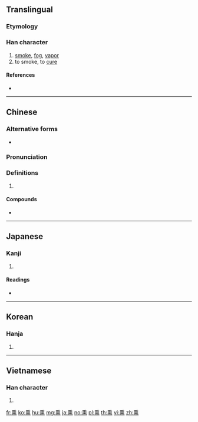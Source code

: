 {{character info/new}}
{{also|燻}}
==Translingual==

===Etymology===
{{rfe|lang=mul}}

===Han character===
{{Han char|rn=86|rad=火|as=10|sn=14|four=20331|canj=HGF}}

# [[smoke]], [[fog]], [[vapor]]
# to smoke, to [[cure]]

====References====
* {{Han ref|kx=0679.170|dkj=19300|dj=1091.030|hdz=32226.100|uh=718F|ud=29071|bh=E2C0|bd=58048}}

----

==Chinese==
{{zh-forms}}

===Alternative forms===
* {{zh-l|窨}}

===Pronunciation===
{{zh-pron
|m=xūn
|c=fan1
|mn=qz,tw,xm,zz:hun
|mc=y
|oc=y
|ma=Zh-xun.ogg
|cat=n,v
}}

===Definitions===
{{zh-hanzi}}

# {{rfdef|lang=zh}}

====Compounds====
* {{zh-l|熏風}}

----

==Japanese==

===Kanji===
{{ja-kanji|grade=|rs=火10}}

# {{defn|lang=ja|sort=火10}}

====Readings====
* {{ja-readings|on=[[くん]] (kun)|kun=[[ふすべる]] (fusuberu), [[くすべる]] (kusuberu)}}

----

==Korean==

===Hanja===
{{ko-hanja|hangeul=훈|eumhun=|rv=hun|mr=hun|y=hwun}}

# {{defn|lang=ko|sort=火10}}

----

==Vietnamese==

===Han character===
{{vi-hantu|[[hun]], [[huân]]|rs=火10}}

# {{defn|lang=vi|sort=火10}}

[[fr:熏]]
[[ko:熏]]
[[hu:熏]]
[[mg:熏]]
[[ja:熏]]
[[no:熏]]
[[pl:熏]]
[[th:熏]]
[[vi:熏]]
[[zh:熏]]